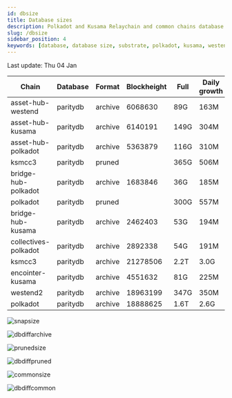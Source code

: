 ```yaml
---
id: dbsize
title: Database sizes
description: Polkadot and Kusama Relaychain and common chains database sizes
slug: /dbsize
sidebar_position: 4
keywords: [database, database size, substrate, polkadot, kusama, westend]
---
```



Last update: Thu 04 Jan

| Chain    | Database   | Format | Blockheight | Full         | Daily growth |
| ------------------------| ----------- | -------- | ------- | ---------- | ----- | 
| asset-hub-westend | paritydb | archive | 6068630 | 89G | 163M |
| asset-hub-kusama | paritydb | archive | 6140191 | 149G | 304M |
| asset-hub-polkadot | paritydb | archive | 5363879 | 116G | 310M |
| ksmcc3 | paritydb | pruned |  | 365G | 506M |
| bridge-hub-polkadot | paritydb | archive | 1683846 | 36G | 185M |
| polkadot | paritydb | pruned |  | 300G | 557M |
| bridge-hub-kusama | paritydb | archive | 2462403 | 53G | 194M |
| collectives-polkadot | paritydb | archive | 2892338 | 54G | 191M |
| ksmcc3 | paritydb | archive | 21278506 | 2.2T | 3.0G |
| encointer-kusama | paritydb | archive | 4551632 | 81G | 225M |
| westend2 | paritydb | archive | 18963199 | 347G | 350M |
| polkadot | paritydb | archive | 18888625 | 1.6T | 2.6G |

![snapsize](/img/archivesize.png)

![dbdiffarchive](/img/dbdiffrelay.png)

![prunedsize](/img/prunedsize.png)

![dbdiffpruned](/img/dbdiffpruned.png)

![commonsize](/img/commonsize.png)

![dbdiffcommon](/img/dbdiffcommon.png)
